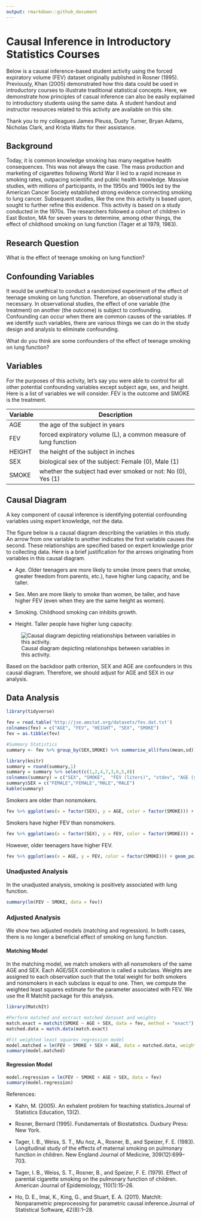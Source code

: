 ```yaml
---
output: rmarkdown::github_document
---
```


# Causal Inference in Introductory Statistics Courses

Below is a causal inference-based student activity using the forced expiratory volume (FEV) dataset originally published in Rosner (1995). Previously, Khan (2005) demonstrated how this data could be used in introductory courses to illustrate traditional statistical concepts. Here, we demonstrate how principles of casual inference can also be easily explained to introductory students using the same data.  A student handout and instructor resources related to this activity are available on this site.

Thank you to my colleagues James Pleuss, Dusty Turner, Bryan Adams, Nicholas Clark, and Krista Watts for their assistance.

## Background

Today, it is common knowledge smoking has many negative health consequences.  This was not always the case.  The mass production and marketing of cigarettes following World War II led to a rapid increase in smoking rates, outpacing scientific and public health knowledge.  Massive studies, with millions of participants, in the 1950s and 1960s led by the American Cancer Society established strong evidence connecting smoking to lung cancer. Subsequent studies, like the one this activity is based upon, sought to further refine this evidence.  This activity is based on a study conducted in the 1970s.  The researchers followed a cohort of children in East Boston, MA for seven years to determine, among other things, the effect of childhood smoking on lung function (Tager et al 1979, 1983).

## Research Question

What is the effect of teenage smoking on lung function?

## Confounding Variables

It would be unethical to conduct a randomized experiment of the effect of teenage smoking on lung function.  Therefore, an observational study is necessary.  In observational studies, the effect of one variable (the treatment) on another (the outcome) is subject to confounding. Confounding can occur when there are common causes of the variables.  If we identify such variables, there are various things we can do in the study design and analysis to eliminate confounding.

What do you think are some confounders of the effect of teenage smoking on lung function?


## Variables

For the purposes of this activity, let's say you were able to control for all other potential confounding variables except subject age, sex, and height.  Here is a list of variables we will consider.  FEV is the outcome and SMOKE is the treatment.

| Variable  | Description                                                     |
|-----------|-----------------------------------------------------------------|
| AGE       | the age of the subject in years                                 |
| FEV       | forced expiratory volume (L), a common measure of lung function |
| HEIGHT    | the height of the subject in inches                             |
| SEX       | biological sex of the subject: Female (0), Male (1)             |
| SMOKE     | whether the subject had ever smoked or not: No (0), Yes (1)     |


## Causal Diagram

A key component of causal inference is identifying potential confounding variables using expert knowledge, not the data.

The figure below is a causal diagram describing the variables in this study.  An arrow from one variable to another indicates the first variable causes the second.  These relationships are specified based on expert knowledge prior to collecting data.  Here is a brief justification for the arrows originating from variables in this causal diagram.

* Age. Older teenagers are more likely to smoke (more peers that smoke, greater freedom from parents, etc.), have higher lung capacity, and be taller.  

* Sex.  Men are more likely to smoke than women, be taller, and have higher FEV (even when they are the same height as women). 

* Smoking. Childhood smoking can inhibits growth.  

* Height. Taller people have higher lung capacity.

![Causal diagram depicting relationships between variables in this activity.](./figures/fullDAG.png)


Based on the backdoor path criterion, SEX and AGE are confounders in this causal diagram. Therefore, we should adjust for AGE and SEX in our analysis.

## Data Analysis
```r
library(tidyverse)

fev = read.table('http://jse.amstat.org/datasets/fev.dat.txt')
colnames(fev) = c("AGE", "FEV", "HEIGHT", "SEX", "SMOKE")
fev = as.tibble(fev)

#Summary Statistics
summary <- fev %>% group_by(SEX,SMOKE) %>% summarise_all(funs(mean,sd))
```

```r
library(knitr)
summary = round(summary,1)
summary = summary %>% select(c(1,2,4,7,3,6,5,8))
colnames(summary) = c("SEX", "SMOKE",  "FEV (liters)", "stdev", "AGE (yrs)", "stdev", "HEIGHT (in)", "stdev")
summary$SEX = c("FEMALE","FEMALE","MALE","MALE")
kable(summary)
```

Smokers are older than nonsmokers.

```r
fev %>% ggplot(aes(x = factor(SEX), y = AGE, color = factor(SMOKE))) + geom_boxplot()
```

Smokers have higher FEV than nonsmokers.

```r
fev %>% ggplot(aes(x = factor(SEX), y = FEV, color = factor(SMOKE))) + geom_boxplot()
```

However, older teenagers have higher FEV.

```r
fev %>% ggplot(aes(x = AGE, y = FEV, color = factor(SMOKE))) + geom_point()
```


### Unadjusted Analysis

In the unadjusted analysis, smoking is positively associated with lung function.

```r
summary(lm(FEV ~ SMOKE, data = fev))
```

### Adjusted Analysis

We show two adjusted models (matching and regression).  In both cases, there is no longer a beneficial effect of smoking on lung function.

#### Matching Model

In the matching model, we match smokers with all nonsmokers of the same AGE and SEX. Each AGE/SEX combination is called a subclass. Weights are assigned to each observation such that the total weight for both smokers and nonsmokers in each subclass is equal to one.  Then, we compute the weighted least squares estimate for the parameter associated with FEV. We use the R MatchIt package for this analysis.

```r
library(MatchIt)

#Perform matched and extract matched dataset and weights
match.exact = matchit(SMOKE ~ AGE + SEX, data = fev, method = "exact")
matched.data = match.data(match.exact)

#Fit weighted least squares regression model
model.matched = lm(FEV ~ SMOKE + SEX + AGE, data = matched.data, weights = weights)
summary(model.matched)
```

#### Regression Model

```r
model.regression = lm(FEV ~ SMOKE + AGE + SEX, data = fev)
summary(model.regression)
```

References:

* Kahn, M. (2005).  An exhalent problem for teaching statistics.Journal of Statistics Education, 13(2).

* Rosner, Bernard (1995). Fundamentals of Biostatistics. Duxbury Press:  New York.

* Tager, I. B., Weiss, S. T., Mu ̃noz, A., Rosner, B., and Speizer, F. E. (1983). Longitudinal study of the effects of maternal smoking on pulmonary function in children. New England Journal of Medicine, 309(12):699–703.

* Tager, I. B., Weiss, S. T., Rosner, B., and Speizer, F. E. (1979).  Effect of parental cigarette smoking  on  the  pulmonary  function  of  children. American  Journal  of  Epidemiology, 110(1):15–26.

* Ho, D. E., Imai, K., King, G., and Stuart, E. A. (2011).  MatchIt:  Nonparametric preprocessing for parametric causal inference.Journal of Statistical Software, 42(8):1–28.